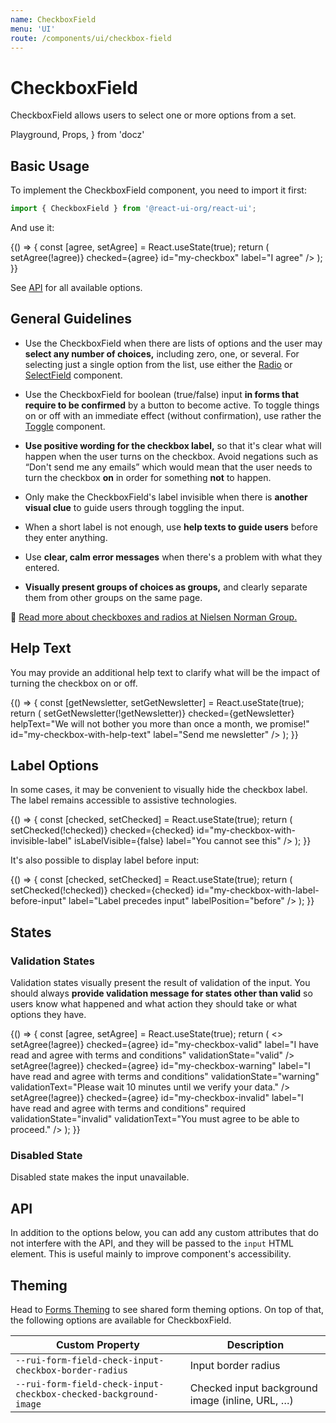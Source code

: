 ```yaml
---
name: CheckboxField
menu: 'UI'
route: /components/ui/checkbox-field
---
```


# CheckboxField

CheckboxField allows users to select one or more options from a set.

  Playground,
  Props,
} from 'docz'

## Basic Usage

To implement the CheckboxField component, you need to import it first:

```js
import { CheckboxField } from '@react-ui-org/react-ui';
```

And use it:

<Playground>
  {() => {
    const [agree, setAgree] = React.useState(true);
    return (
      <CheckboxField
        changeHandler={() => setAgree(!agree)}
        checked={agree}
        id="my-checkbox"
        label="I agree"
      />
    );
  }}
</Playground>

See [API](#api) for all available options.

## General Guidelines

- Use the CheckboxField when there are lists of options and the user may
  **select any number of choices,** including zero, one, or several. For
  selecting just a single option from the list, use either the
  [Radio](/components/ui/radio) or [SelectField](/components/ui/select-field)
  component.

- Use the CheckboxField for boolean (true/false) input **in forms that require
  to be confirmed** by a button to become active. To toggle things on or off
  with an immediate effect (without confirmation), use rather the
  [Toggle](/components/ui/toggle) component.

- **Use positive wording for the checkbox label,** so that it's clear what will
  happen when the user turns on the checkbox. Avoid negations such as “Don't
  send me any emails” which would mean that the user needs to turn the
  checkbox **on** in order for something **not** to happen.

- Only make the CheckboxField's label invisible when there is **another visual
  clue** to guide users through toggling the input.

- When a short label is not enough, use **help texts to guide users** before
  they enter anything.

- Use **clear, calm error messages** when there's a problem with what they
  entered.

- **Visually present groups of choices as groups,** and clearly separate them
  from other groups on the same page.

📖 [Read more about checkboxes and radios at Nielsen Norman Group.](https://www.nngroup.com/articles/checkboxes-vs-radio-buttons/)

## Help Text

You may provide an additional help text to clarify what will be the impact of
turning the checkbox on or off.

<Playground>
  {() => {
    const [getNewsletter, setGetNewsletter] = React.useState(true);
    return (
      <CheckboxField
        changeHandler={() => setGetNewsletter(!getNewsletter)}
        checked={getNewsletter}
        helpText="We will not bother you more than once a month, we promise!"
        id="my-checkbox-with-help-text"
        label="Send me newsletter"
      />
    );
  }}
</Playground>

## Label Options

In some cases, it may be convenient to visually hide the checkbox label. The
label remains accessible to assistive technologies.

<Playground>
  {() => {
    const [checked, setChecked] = React.useState(true);
    return (
      <CheckboxField
        changeHandler={() => setChecked(!checked)}
        checked={checked}
        id="my-checkbox-with-invisible-label"
        isLabelVisible={false}
        label="You cannot see this"
      />
    );
  }}
</Playground>

It's also possible to display label before input:

<Playground>
  {() => {
    const [checked, setChecked] = React.useState(true);
    return (
      <CheckboxField
        changeHandler={() => setChecked(!checked)}
        checked={checked}
        id="my-checkbox-with-label-before-input"
        label="Label precedes input"
        labelPosition="before"
      />
    );
  }}
</Playground>

## States

### Validation States

Validation states visually present the result of validation of the input. You
should always **provide validation message for states other than valid** so
users know what happened and what action they should take or what options they
have.

<Playground>
  {() => {
    const [agree, setAgree] = React.useState(true);
    return (
      <>
        <CheckboxField
          changeHandler={() => setAgree(!agree)}
          checked={agree}
          id="my-checkbox-valid"
          label="I have read and agree with terms and conditions"
          validationState="valid"
        />
        <CheckboxField
          changeHandler={() => setAgree(!agree)}
          checked={agree}
          id="my-checkbox-warning"
          label="I have read and agree with terms and conditions"
          validationState="warning"
          validationText="Please wait 10 minutes until we verify your data."
        />
        <CheckboxField
          changeHandler={() => setAgree(!agree)}
          checked={agree}
          id="my-checkbox-invalid"
          label="I have read and agree with terms and conditions"
          required
          validationState="invalid"
          validationText="You must agree to be able to proceed."
        />
      </>
    );
  }}
</Playground>

### Disabled State

Disabled state makes the input unavailable.

<Playground>
  <CheckboxField
    disabled
    id="my-checkbox-disabled"
    label="Disabled checkbox"
  />
  <CheckboxField
    checked
    disabled
    id="my-checkbox-checked-disabled"
    label="Disabled checkbox, checked"
  />
</Playground>

## API

In addition to the options below, you can add any custom attributes that do not
interfere with the API, and they will be passed to the `input` HTML element.
This is useful mainly to improve component's accessibility.

<Props table of={CheckboxField} />

## Theming

Head to [Forms Theming](/customize/theming/forms) to see shared form theming
options. On top of that, the following options are available for CheckboxField.

| Custom Property                                                    | Description                                    |
|--------------------------------------------------------------------|------------------------------------------------|
| `--rui-form-field-check-input-checkbox-border-radius`              | Input border radius                            |
| `--rui-form-field-check-input-checkbox-checked-background-image`  | Checked input background image (inline, URL, …) |
